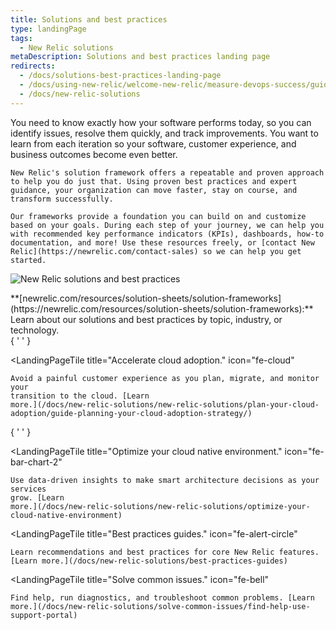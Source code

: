 ```yaml
---
title: Solutions and best practices
type: landingPage
tags:
  - New Relic solutions
metaDescription: Solutions and best practices landing page
redirects:
  - /docs/solutions-best-practices-landing-page
  - /docs/using-new-relic/welcome-new-relic/measure-devops-success/guide-measuring-devops-success
  - /docs/new-relic-solutions
---
```



<LandingPageHero>
  <HeroContent>
    You need to know exactly how your software performs today, so you can identify issues, resolve them quickly, and track improvements. You want to learn from each iteration so your software, customer experience, and business outcomes become even better.

    New Relic's solution framework offers a repeatable and proven approach to help you do just that. Using proven best practices and expert guidance, your organization can move faster, stay on course, and transform successfully.

    Our frameworks provide a foundation you can build on and customize based on your goals. During each step of your journey, we can help you with recommended key performance indicators (KPIs), dashboards, how-to documentation, and more! Use these resources freely, or [contact New Relic](https://newrelic.com/contact-sales) so we can help you get started.
  </HeroContent>

  <img
    src={solutionsLandingPage}
    title="New Relic solutions and best practices"
    alt="New Relic solutions and best practices"
  />

  <figcaption>
    **[newrelic.com/resources/solution-sheets/solution-frameworks](https://newrelic.com/resources/solution-sheets/solution-frameworks):** Learn about our solutions and best practices by topic, industry, or technology.
  </figcaption>
</LandingPageHero>

<LandingPageTileGrid>
  {
    ' '
  }

  <LandingPageTile
    title="Accelerate cloud adoption."
    icon="fe-cloud"
  >
    Avoid a painful customer experience as you plan, migrate, and monitor your
    transition to the cloud. [Learn
    more.](/docs/new-relic-solutions/new-relic-solutions/plan-your-cloud-adoption/guide-planning-your-cloud-adoption-strategy/)
  </LandingPageTile>

  {
    ' '
  }

  <LandingPageTile
    title="Optimize your cloud native environment."
    icon="fe-bar-chart-2"
  >
    Use data-driven insights to make smart architecture decisions as your services
    grow. [Learn
    more.](/docs/new-relic-solutions/new-relic-solutions/optimize-your-cloud-native-environment)
  </LandingPageTile>

  <LandingPageTile
    title="Best practices guides."
    icon="fe-alert-circle"
  >
    Learn recommendations and best practices for core New Relic features. [Learn more.](/docs/new-relic-solutions/best-practices-guides)
  </LandingPageTile>

  <LandingPageTile
    title="Solve common issues."
    icon="fe-bell"
  >
    Find help, run diagnostics, and troubleshoot common problems. [Learn more.](/docs/new-relic-solutions/solve-common-issues/find-help-use-support-portal)
  </LandingPageTile>
</LandingPageTileGrid>

